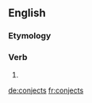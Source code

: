 ==English==

===Etymology===
{{suffix|conject|s|lang=en}}

===Verb===
{{head|en|verb form}}

# {{en-third-person singular of|conject}}

[[de:conjects]]
[[fr:conjects]]